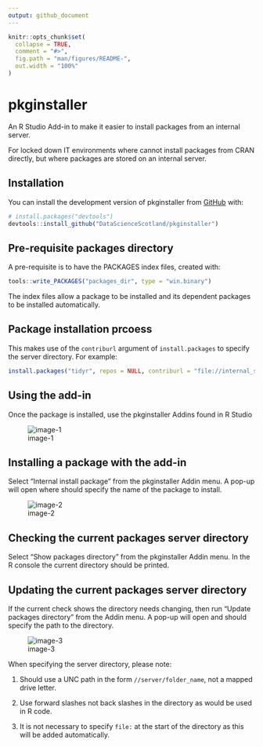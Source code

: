 ```yaml
---
output: github_document
---
```


<!-- README.md is generated from README.Rmd. Please edit that file -->

```r
knitr::opts_chunk$set(
  collapse = TRUE,
  comment = "#>",
  fig.path = "man/figures/README-",
  out.width = "100%"
)
```

# pkginstaller

<!-- badges: start -->
<!-- badges: end -->

An R Studio Add-in to make it easier to install packages from an internal server.

For locked down IT environments where cannot install packages from CRAN directly, but where packages are stored on an internal server. 


## Installation

You can install the development version of pkginstaller from [GitHub](https://github.com/) with:

``` r
# install.packages("devtools")
devtools::install_github("DataScienceScotland/pkginstaller")
```

## Pre-requisite packages directory

A pre-requisite is to have the PACKAGES index files, created with:
```r
tools::write_PACKAGES("packages_dir", type = "win.binary")
```
The index files allow a package to be installed and its dependent packages to be installed automatically.

## Package installation prcoess

This makes use of the `contriburl` argument of `install.packages` to specify the server directory. For example:

```r
install.packages("tidyr", repos = NULL, contriburl = "file://internal_server/r422_packages")
```

## Using the add-in

Once the package is installed, use the pkginstaller Addins found in R Studio  

![image-1](man/figures/Addin_img.png)


## Installing a package with the add-in

Select "Internal install package" from the pkginstaller Addin menu. A pop-up will open where should specify the name of the package to install.  

![image-2](man/figures/Install_img.png)  


## Checking the current packages server directory
Select "Show packages directory" from the pkginstaller Addin menu. In the R console the current directory should be printed.


## Updating the current packages server directory
If the current check shows the directory needs changing, then run "Update packages directory" from the Addin menu. A pop-up will open and should specify the path to the directory.  

![image-3](man/figures/Server_img.png)  


When specifying the server directory, please note:

1. Should use a UNC path in the form `//server/folder_name`, not a mapped drive letter.

2. Use forward slashes not back slashes in the directory as would be used in R code.

3. It is not necessary to specify `file:` at the start of the directory as this will be added automatically.

